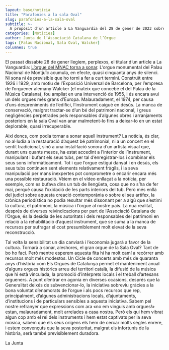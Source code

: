 ```yaml
---
layout: base/noticia
title: "Parafonies a la sala Oval"
slug: parafonies-a-la-sala-oval
subtitle: >-
  A propòsit d’un article a La Vanguardia del 28 de gener de 2023 sobre l’orgue del Palau Nacional
categories: [Notícies]
author: Junta de l’Associació Catalana de l’Orgue
tags: [Palau Nacional, Sala Oval, Walcker]
columnes: true
---
```


El passat dissabte 28 de gener llegíem, perplexos, el titular d’un article a La
Vanguardia: [L’orgue
del MNAC torna a sonar](https://www.lavanguardia.com/cultura/20230127/8713912/organo-mnac-vuelve-sonar-fito-conesa-maria-arnal.html).
L’orgue monumental del Palau Nacional de Montjuïc acumula, en efecte, quasi
cinquanta anys de silenci. Ni sona ni és previsible que ho torni a fer a curt termini.
Construït entre 1926 i 1929, amb motiu de l’Exposició Universal de Barcelona, per
l’empresa de l’orguener alemany Walcker (el mateix que concebé el del Palau de la
Música Catalana), fou ampliat en una intervenció de 1955, i és encara avui un dels
orgues més grans d’Europa. Malauradament, el 1974, per causa d’uns despreniments de
l’edifici, l’instrument caigué en desús. La manca de conservació, malgrat tractar-se d’un
bé del patrimoni nacional, i greus negligències perpetrades pels responsables d’algunes
obres i arranjaments posteriors en la sala Oval van anar malmetent-lo fins a deixar-lo en
un estat deplorable, quasi irrecuperable.

Així doncs, com podia tornar a sonar aquell instrument? La notícia, és clar, no
al·ludia a la restauració d’aquest bé patrimonial, ni a un concert en el sentit tradicional,
sinó a una instal·lació sonora d’un artista visual que, durant uns quants mesos, ha estat
accedint a l’interior de l’instrument, manipulant i bufant els seus tubs, per tal
d’enregistrar-los i combinar els seus sons informàticament. Tot i que l’orgue estigui
danyat i en desús, els seus tubs continuen sent elements relativament fràgils, i la seva
manipulació per mans inexpertes pot comprometre o encarir encara més una possible
restauració. Vèiem en el vídeo enllaçat a la notícia, per exemple, com es bufava dins un
tub de llengüeta, cosa que no s’ha de fer mai, perquè causa l’oxidació de les parts
interiors del tub. Però més enllà del judici sobre aquesta creació contemporània o sobre
el seu artífex, la crònica periodística no podia resultar més dissonant per a algú que
s’estimi la cultura, el patrimoni, la música i l’orgue al nostre país. La nua realitat,
després de diverses reivindicacions per part de l’Associació Catalana de l’Orgue, és la
desídia de les autoritats i dels responsables del patrimoni en relació a la rehabilitació
d’aquest instrument, que se suma a la manca de recursos per sufragar el cost
presumiblement molt elevat de la seva reconstrucció.

Tal volta la sensibilitat un dia canviarà i l’economia jugarà a favor de la cultura.
Tornarà a sonar, aleshores, el gran orgue de la Sala Oval? Tant de bo ho faci. Però
mentre esperem aquesta fita hi ha molt camí a recórrer amb recursos molt més
modestos. Un Cicle de concerts amb més de quaranta anys d’història com Els Orgues de
Catalunya permet el manteniment anual d’alguns orgues històrics arreu del territori
català, la difusió de la música que hi està vinculada, la promoció d’intèrprets locals i el
treball d’artesans orgueners. A punt d’entrar en agonia en diverses ocasions, després que
la Generalitat deixés de subvencionar-lo, la iniciativa sobreviu gràcies a la bona
voluntat d’enamorats de l’orgue i als pocs recursos que rep, principalment, d’algunes
administracions locals, d’ajuntaments, d’institucions i de particulars sensibles a aquesta
iniciativa. Sabem pel nostre refranyer que expressions com ara «no em vinguis amb
orgues!» estan, malauradament, molt arrelades a casa nostra. Però els qui hem vibrat
algun cop amb el rei dels instruments i hem estat captivats per la seva música, sabem
que els seus orígens els hem de cercar molts segles enrere, i estem convençuts que la
seva posteritat, malgrat els infortunis de la història, serà també previsiblement duradora.

La Junta

